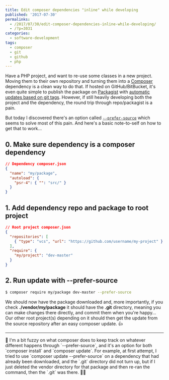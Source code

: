 ---
title: Edit composer dependencies "inline" while developing
published: '2017-07-30'
permalinks:
  - /2017/07/30/edit-composer-dependencies-inline-while-developing/
  - /?p=3031
categories:
  - software-development
tags:
  - composer
  - git
  - github
  - php
---

Have a PHP project, and want to re-use some classes in a new project. Moving them to their own repository and turning them into a [Composer](https://getcomposer.org) dependency is a clean way to do that. If hosted on GitHub/BitBucket, it's even quite simple to publish the package on [Packagist](https://packagist.org) with [automatic updates based on git tags](https://packagist.org/about#how-to-update-packages). However, if still heavily developing both the project and the dependency, the round trip through repo/packagist is a pain.

But today I discovered there's an option called [`--prefer-source`](https://getcomposer.org/doc/03-cli.md#update) which seems to solve most of this pain. And here's a basic note-to-self on how to get that to work...

## 0. Make sure dependency is a composer dependency

```json
// Dependency composer.json
{
  "name": "my/package",
  "autoload": {
    "psr-4": { "": "src/" }
  }
}
```

## 1. Add dependency repo and package to root project

```json
// Root project composer.json
{
  "repositories": [
    { "type": "vcs", "url": "https://github.com/username/my-project" }
  ],
  "require": {
    "my/project": "dev-master"
  }
}
```

## 2. Run update with --prefer-source

```bash
$ composer require my/package dev-master --prefer-source
```

We should now have the package downloaded and, more importantly, if you check <b>./vendor/my/package</b> it should have the <b>.git</b> directory, meaning you can make changes there directly, and commit them when you're happy... Our other root project(s) depending on it should then get the update from the source repository after an easy composer update. 👍

<hr />

<Note>
  📝 I'm a bit fuzzy on what composer does to keep track on whatever different
  happens through `--prefer-source`, and it's an option for both `composer
  install` and `composer update`. For example, at first attempt, I tried to use
  `composer update --prefer-source` on a dependency that had already been
  downloaded, and the `.git` directory did not turn up, but if I just deleted
  the vendor directory for that package and then re-ran the command, then the
  `.git` was there. 🤷‍♂️
</Note>
